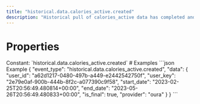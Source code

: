 ```yaml
---
title: "historical.data.calories_active.created"
description: "Historical pull of calories_active data has completed and you can now pull data for this resource."
---
```

# Properties
<ResponseField name="event_type" type="const string" required="true">
Constant: `historical.data.calories_active.created`
</ResponseField>
<ResponseField name="data" type="HistoricalDataCreated" required="true">
<Expandable title="HistoricalDataCreated" defaultOpen="true">
<ResponseField name="user_id" type="string" required="true">
</ResponseField>
<ResponseField name="user_key" type="string" required="true">
</ResponseField>
<ResponseField name="start_date" type="string" required="true">
</ResponseField>
<ResponseField name="end_date" type="string" required="true">
</ResponseField>
<ResponseField name="is_final" type="boolean" required="true">
</ResponseField>
<ResponseField name="provider" type="string" required="true">
</ResponseField>
</Expandable>
</ResponseField>
# Examples
<CodeGroup>
```json Example
{
  "event_type": "historical.data.calories_active.created",
  "data": {
    "user_id": "a62d1217-0480-497b-a449-e2442542750f",
    "user_key": "2e79e0af-900b-444b-8f2c-a077390c9f58",
    "start_date": "2023-02-25T20:56:49.480814+00:00",
    "end_date": "2023-05-26T20:56:49.480833+00:00",
    "is_final": true,
    "provider": "oura"
  }
}
```
</CodeGroup>
